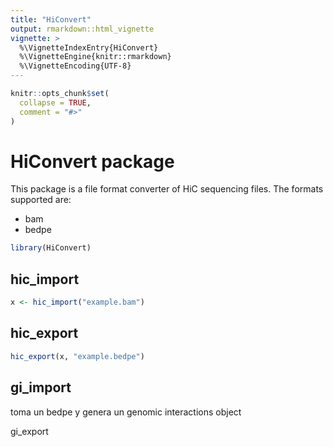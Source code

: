 ```yaml
---
title: "HiConvert"
output: rmarkdown::html_vignette
vignette: >
  %\VignetteIndexEntry{HiConvert}
  %\VignetteEngine{knitr::rmarkdown}
  %\VignetteEncoding{UTF-8}
---
```


```r
knitr::opts_chunk$set(
  collapse = TRUE,
  comment = "#>"
)
```

# HiConvert package

This package is a file format converter of HiC sequencing files. The formats supported are: 

* bam 
* bedpe

```r
library(HiConvert)
```

## hic_import
```r
x <- hic_import("example.bam")
```

## hic_export
```r
hic_export(x, "example.bedpe")
```

## gi_import
 toma un bedpe y genera un genomic interactions object
 
 
gi_export
